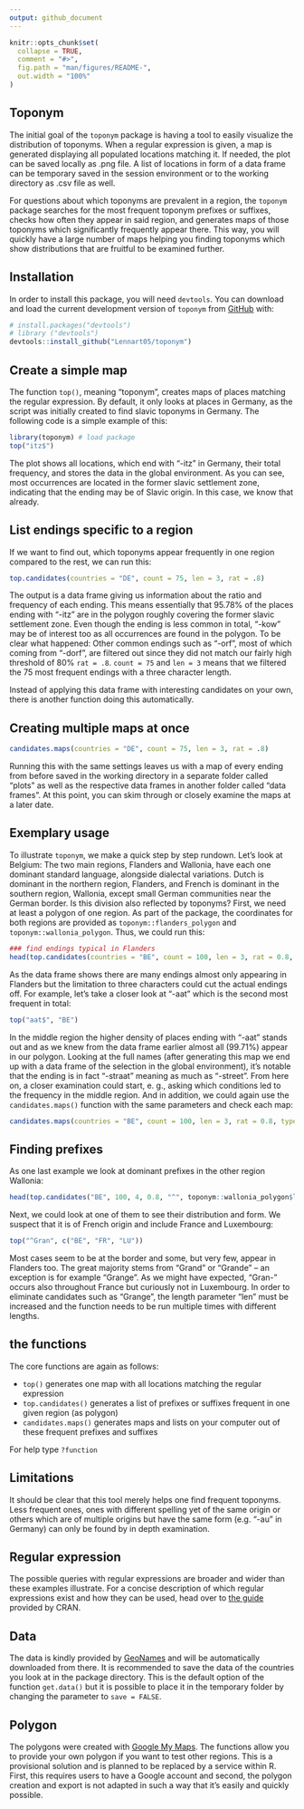 ```yaml
---
output: github_document
---
```


<!-- README.md is generated from README.Rmd. Please edit that file -->

```r
knitr::opts_chunk$set(
  collapse = TRUE,
  comment = "#>",
  fig.path = "man/figures/README-",
  out.width = "100%"
)
```

## Toponym

<!-- badges: start -->
<!-- badges: end -->

The initial goal of the `toponym` package is having a tool to easily visualize the distribution of toponyms. When a regular expression is given, a map is generated displaying all populated locations matching it. If needed, the plot can be saved locally as .png file. A list of locations in form of a data frame can be temporary saved in the session environment or to the working directory as .csv file as well.

For questions about which toponyms are prevalent in a region, the `toponym` package searches for the most frequent toponym prefixes or suffixes, checks how often they appear in said region, and generates maps of those toponyms which significantly frequently appear there. This way, you will quickly have a large number of maps helping you finding toponyms which show distributions that are fruitful to be examined further.

## Installation
In order to install this package, you will need `devtools`. You can download and load the current development version of `toponym` from [GitHub](https://github.com/Lennart05/toponym) with:

``` r
# install.packages("devtools")
# library ("devtools")
devtools::install_github("Lennart05/toponym")
```

## Create a simple map

The function `top()`, meaning "toponym", creates maps of places matching the regular expression. By default, it only looks at places in Germany, as the script was initially created to find slavic toponyms in Germany. The following code is a simple example of this:

```r
library(toponym) # load package
top("itz$") 

```

The plot shows all locations, which end with "-itz" in Germany, their total frequency, and stores the data in the global environment. As you can see, most occurrences are located in the former slavic settlement zone, indicating that the ending may be of Slavic origin. In this case, we know that already.

## List endings specific to a region

If we want to find out, which toponyms appear frequently in one region compared to the rest, we can run this:

```r
top.candidates(countries = "DE", count = 75, len = 3, rat = .8)
```

The output is a data frame giving us information about the ratio and frequency of each ending. This means essentially that 95.78% of the places ending with "-itz" are in the polygon roughly covering the former slavic settlement zone. Even though the ending is less common in total, "-kow" may be of interest too as all occurrences are found in the polygon. To be clear what happened: Other common endings such as "-orf", most of which coming from "-dorf", are filtered out since they did not match our fairly high threshold of 80% `rat = .8`. `count = 75` and `len = 3` means that we filtered the 75 most frequent endings with a three character length. 

Instead of applying this data frame with interesting candidates on your own, there is another function doing this automatically. 


## Creating multiple maps at once

```r
candidates.maps(countries = "DE", count = 75, len = 3, rat = .8)
```

Running this with the same settings leaves us with a map of every ending from before saved in the working directory in a separate folder called "plots" as well as the respective data frames in another folder called "data frames". At this point, you can skim through or closely examine the maps at a later date.

## Exemplary usage
To illustrate `toponym`, we make a quick step by step rundown. Let's look at Belgium: The two main regions, Flanders and Wallonia, have each one dominant standard language, alongside dialectal variations. Dutch is dominant in the northern region, Flanders, and French is dominant in the southern region, Wallonia, except small German communities near the German border. Is this division also reflected by toponyms? 
First, we need at least a polygon of one region. As part of the package, the coordinates for both regions are provided as `toponym::flanders_polygon` and `toponym::wallonia_polygon`. Thus, we could run this:
```r
### find endings typical in Flanders
head(top.candidates(countries = "BE", count = 100, len = 3, rat = 0.8, type = "$", lons = toponym::flanders_polygon$lons, lats = toponym::flanders_polygon$lats))

```
As the data frame shows there are many endings almost only appearing in Flanders but the limitation to three characters could cut the actual endings off. For example, let's take a closer look at "-aat" which is the second most frequent in total:
```r
top("aat$", "BE")

```
In the middle region the higher density of places ending with "-aat" stands out and as we knew from the data frame earlier almost all (99.71%) appear in our polygon. Looking at the full names (after generating this map we end up with a data frame of the selection in the global environment), it's notable that the ending is in fact "-straat" meaning as much as "-street". From here on, a closer examination could start, e. g., asking which conditions led to the frequency in the middle region. And in addition, we could again use the `candidates.maps()` function with the same parameters and check each map:

```r
candidates.maps(countries = "BE", count = 100, len = 3, rat = 0.8, type = "$", lons = toponym::flanders_polygon$lons, lats = toponym::flanders_polygon$lats)
```
## Finding prefixes
As one last example we look at dominant prefixes in the other region Wallonia:
```r
head(top.candidates("BE", 100, 4, 0.8, "^", toponym::wallonia_polygon$lons, toponym::wallonia_polygon$lats))

```

Next, we could look at one of them to see their distribution and form. We suspect that it is of French origin and include France and Luxembourg:



```r

top("^Gran", c("BE", "FR", "LU"))

```
Most cases seem to be at the border and some, but very few, appear in Flanders too. The great majority stems from "Grand" or "Grande" -- an exception is for example "Grange". As we might have expected, "Gran-" occurs also throughout France but curiously not in Luxembourg. In order to eliminate candidates such as "Grange", the length parameter "len" must be increased and the function needs to be run multiple times with different lengths. 



## the functions
The core functions are again as follows:

* `top()` generates one map with all locations matching the regular expression 
* `top.candidates()` generates a list of prefixes or suffixes frequent in one given region (as polygon)
* `candidates.maps()` generates maps and lists on your computer out of these frequent prefixes and suffixes

For help type `?function` 

## Limitations

It should be clear that this tool merely helps one find frequent toponyms. Less frequent ones, ones with different spelling yet of the same origin or others which are of multiple origins but have the same form (e.g. "-au" in Germany) can only be found by in depth examination.

## Regular expression

The possible queries with regular expressions are broader and wider than these examples illustrate. For a concise description of which regular expressions exist and how they can be used, head over to [the guide](https://cran.r-project.org/web/packages/stringr/vignettes/regular-expressions.html) provided by CRAN.

## Data

The data is kindly provided by [GeoNames](https://www.geonames.org/) and will be automatically downloaded from there. It is recommended to save the data of the countries you look at in the package directory. This is the default option of the function `get.data()` but it is possible to place it in the temporary folder by changing the parameter to `save = FALSE`.

## Polygon

The polygons were created with [Google My Maps](https://www.google.com/maps/about/mymaps/). The functions allow you to provide your own polygon if you want to test other regions. This is a provisional solution and is planned to be replaced by a service within R. First, this requires users to have a Google account and second, the polygon creation and export is not adapted in such a way that it's easily and quickly possible. 



